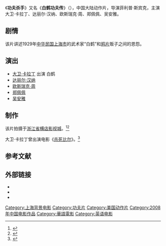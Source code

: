 {{电影信息框
| 片名     = 《功夫杀手》<br>《白鹤功夫传》
| 电影原名 = ''{{lang|en|Kung Fu Killer}}''
| 图像     = 
| 图像说明 = 
| 导演     = 菲利普·斯宾克
| 监制     = 
| 制片     = 
| 编剧     = 约翰·曼德尔
| 原著     = 
| 主演     = 大卫·卡拉丁<br>达丽尔·汉纳<br>欧斯瑞克·周<br>郑佩佩<br>吴安雅
| 配乐     = 詹姆斯·格思里
| 摄影     = 
| 剪辑     = 迈克·班南思
| 制片商   = 
| 发行商   = 
| 上映日期 = {{Film date|2008|||美国}}
| 片长     = 90分钟
| 产地     = {{CHNML}}
| 语言     = 英语、普通话
| 预算     = 
| 票房     = 
| 前集     = 
| 续集     = 
}}
《'''功夫杀手'''》又名《'''白鹤功夫传'''》（{{lang-en|''Kung Fu Killer''}}），中国大陆动作片，导演菲利普·斯宾克，主演大卫·卡拉丁、达丽尔·汉纳、欧斯瑞克·周、郑佩佩、吴安雅。

==剧情==
该片讲述1929年[[中華民國|中华民国]][[上海市_(中華民國)|上海市]]的武术家“白鹤”和[[鸦片|鸦片]]贩子之间的恩怨。

== 演出 ==
*[[大卫·卡拉丁|大卫·卡拉丁]] 出演 白鹤
*[[达丽尔·汉纳|达丽尔·汉纳]]
*[[欧斯瑞克·周|欧斯瑞克·周]]
*[[郑佩佩|郑佩佩]]
*[[吴安雅|吴安雅]]

==制作==
该片拍摄于[[浙江省|浙江省]][[横店影视城|横店影视城]]。<ref>{{cite web |url=http://ent.sina.com.cn/s/m/2008-07-07/17382091604.shtml |title=《白鹤功夫传》登央视 安雅性感打星耳目一新 |date=2008-07-07 |work=新浪 |archive-date=2016-03-04 |archive-url=https://web.archive.org/web/20160304210319/http://ent.sina.com.cn/s/m/2008-07-07/17382091604.shtml |dead-url=no |accessdate=2014-04-06}}</ref><ref>{{cite web |url=http://ent.sina.com.cn/m/c/2007-10-23/14061760360.shtml |title=《白鹤功夫传》拍摄顺利 安雅借机向杨紫琼看齐 |date=2007-10-23 |work=新浪 |archive-date=2019-07-19 |archive-url=https://web.archive.org/web/20190719094002/http://ent.sina.com.cn/m/c/2007-10-23/14061760360.shtml |dead-url=no |accessdate=2014-04-06}}</ref>

大卫·卡拉丁曾出演电影《[[杀死比尔|杀死比尔]]》。<ref>{{cite web |url=http://ent.sina.com.cn/m/f/2007-11-09/13391785301.shtml |title=安雅《白鹤功夫传》疤面人造型曝光 展国粹精髓 |date=2007-11-09 |work=新浪 |archive-date=2016-03-04 |archive-url=https://web.archive.org/web/20160304112108/http://ent.sina.com.cn/m/f/2007-11-09/13391785301.shtml |dead-url=no |accessdate=2014-04-06}}</ref>

==参考文献==
{{reflist}}

== 外部链接==
*{{douban|3408492}}
*{{Mtime|99721}}
*{{IMDb title|1230545}}

{{DEFAULTSORT:Gong功}}
[[Category:上海背景电影|Category:上海背景电影]]
[[Category:功夫片|Category:功夫片]]
[[Category:美国动作片|Category:美国动作片]]
[[Category:2008年中国电影作品|Category:2008年中国电影作品]]
[[Category:華語電影|Category:華語電影]]
[[Category:英语电影|Category:英语电影]]